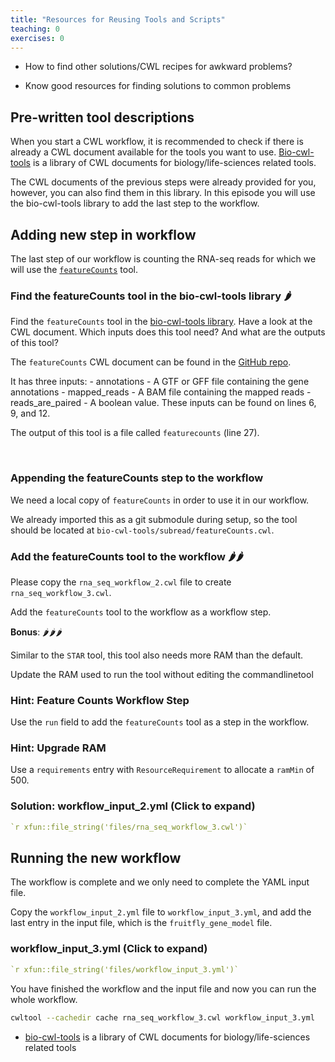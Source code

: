 ```yaml
---
title: "Resources for Reusing Tools and Scripts"
teaching: 0
exercises: 0
---
```


::::::::::::::::::::::::::::::: questions

- How to find other solutions/CWL recipes for awkward problems?

:::::::::::::::::::::::::::::::


::::::::::::::::::::::::::::::: objectives

- Know good resources for finding solutions to common problems

:::::::::::::::::::::::::::::::

## Pre-written tool descriptions
When you start a CWL workflow, it is recommended to check if there is already a CWL document available for the tools you want to use.
[Bio-cwl-tools][bio-cwl-tools] is a library of CWL documents for biology/life-sciences related tools.

The CWL documents of the previous steps were already provided for you, however, you can also find them in this library.
In this episode you will use the bio-cwl-tools library to add the last step to the workflow.

## Adding new step in workflow
The last step of our workflow is counting the RNA-seq reads for which we will use the [`featureCounts`][featurecounts] tool.

:::::::::::::::::::::::::::::: challenge

### Find the featureCounts tool in the bio-cwl-tools library 🌶

Find the `featureCounts` tool in the [bio-cwl-tools library][bio-cwl-tools].
Have a look at the CWL document. Which inputs does this tool need? And what are the outputs of this tool?

::::::::::::::::::::::::::::::

:::::::::::::::::::::::::::::: solution

The `featureCounts` CWL document can be found in the [GitHub repo][featurecounts-cwl].

It has three inputs:
- annotations
  - A GTF or GFF file containing the gene annotations
- mapped_reads
  - A BAM file containing the mapped reads
- reads_are_paired
  - A boolean value. These inputs can be found on lines 6, 9, and 12.

The output of this tool is a file called `featurecounts` (line 27).

::::::::::::::::::::::::::::::

<br>

### Appending the featureCounts step to the workflow

We need a local copy of `featureCounts` in order to use it in our workflow.

We already imported this as a git submodule during setup,
so the tool should be located at `bio-cwl-tools/subread/featureCounts.cwl`.

::::::::::::::::::::::::::::: challenge

### Add the featureCounts tool to the workflow 🌶🌶

Please copy the `rna_seq_workflow_2.cwl` file to create `rna_seq_workflow_3.cwl`.

Add the `featureCounts` tool to the workflow as a workflow step.

**Bonus**: 🌶🌶🌶

Similar to the `STAR` tool, this tool also needs more RAM than the default.

Update the RAM used to run the tool without editing the commandlinetool

::::::::::::::::::::::::::::::

:::::::::::::::::::::::::::::: hint

### Hint: Feature Counts Workflow Step

Use the `run` field to add the `featureCounts` tool as a step in the workflow.

::::::::::::::::::::::::::::::

:::::::::::::::::::::::::::::: hint

### Hint: Upgrade RAM

Use a `requirements` entry with `ResourceRequirement` to allocate a `ramMin` of 500.

::::::::::::::::::::::::::::::

:::::::::::::::::::::::::::::: solution

### Solution: workflow_input_2.yml (Click to expand)

```yaml
`r xfun::file_string('files/rna_seq_workflow_3.cwl')`
```

::::::::::::::::::::::::::::::


## Running the new workflow

The workflow is complete and we only need to complete the YAML input file.

Copy the `workflow_input_2.yml` file to `workflow_input_3.yml`, and
add the last entry in the input file, which is the `fruitfly_gene_model` file.

::::::::::::::::::::::::::::: spoiler

### workflow_input_3.yml (Click to expand)

```yaml
`r xfun::file_string('files/workflow_input_3.yml')`
```

:::::::::::::::::::::::::::::


::::::::::::::::::::::::::::: prereq

You have finished the workflow and the input file and now you can run the whole workflow.

:::::::::::::::::::::::::::::

```bash
cwltool --cachedir cache rna_seq_workflow_3.cwl workflow_input_3.yml
```


::::::::::::::::::::::::::::: keypoints

- [bio-cwl-tools][bio-cwl-tools] is a library of CWL documents for biology/life-sciences related tools

:::::::::::::::::::::::::::


[bio-cwl-tools]: https://github.com/common-workflow-library/bio-cwl-tools
[featurecounts]: https://bio.tools/featurecounts
[featurecounts-cwl]: https://github.com/common-workflow-library/bio-cwl-tools/blob/release/subread/featureCounts.cwl

